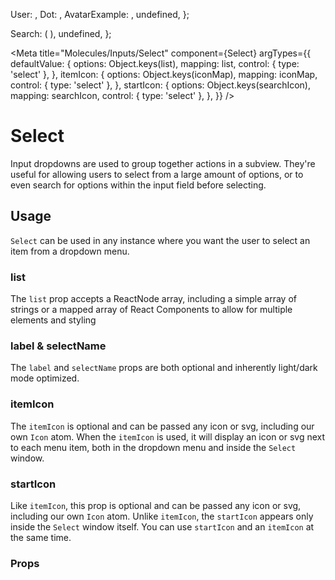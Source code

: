 




  User: <FiUser color={color.gray[500]} strokeWidth="2px" />,
  Dot: <Dot color={color.kermit[500]} />,
  AvatarExample: <AvatarExample width="24px" />,
  undefined,
};

  Search: (
    <Flex marginRight={8}>
      <FiSearch color={color.gray[500]} strokeWidth="2px" />
    </Flex>
  ),
  undefined,
};

<Meta
  title="Molecules/Inputs/Select"
  component={Select}
  argTypes={{
    defaultValue: {
      options: Object.keys(list),
      mapping: list,
      control: { type: 'select' },
    },
    itemIcon: {
      options: Object.keys(iconMap),
      mapping: iconMap,
      control: { type: 'select' },
    },
    startIcon: {
      options: Object.keys(searchIcon),
      mapping: searchIcon,
      control: { type: 'select' },
    },
  }}
/>

# Select

Input dropdowns are used to group together actions in a subview. They're useful for allowing users to select from a
large amount of options, or to even search for options within the input field before selecting.

## Usage

`Select` can be used in any instance where you want the user to select an item from a dropdown menu.

### list

The `list` prop accepts a ReactNode array, including a simple array of strings or a mapped array of React Components to
allow for multiple elements and styling

### label & selectName

The `label` and `selectName` props are both optional and inherently light/dark mode optimized.

### itemIcon

The `itemIcon` is optional and can be passed any icon or svg, including our own `Icon` atom. When the `itemIcon` is
used, it will display an icon or svg next to each menu item, both in the dropdown menu and inside the `Select` window.

### startIcon

Like `itemIcon`, this prop is optional and can be passed any icon or svg, including our own `Icon` atom. Unlike
`itemIcon`, the `startIcon` appears only inside the `Select` window itself. You can use `startIcon` and an `itemIcon` at
the same time.

<Canvas>
  <Story name="Select" story={stories.select} />
</Canvas>

### Props

<ArgsTable story="Select" />
